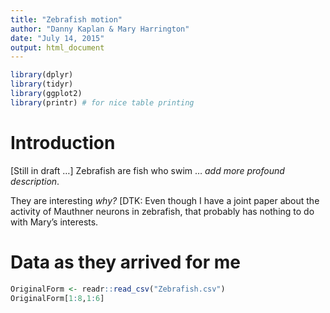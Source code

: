 ```yaml
---
title: "Zebrafish motion"
author: "Danny Kaplan & Mary Harrington"
date: "July 14, 2015"
output: html_document
---
```


```r
library(dplyr)
library(tidyr)
library(ggplot2)
library(printr) # for nice table printing
```

# Introduction

[Still in draft ...] Zebrafish are fish who swim ... *add more profound description*.

They are interesting *why?* [DTK: Even though I have a joint paper about the activity of Mauthner neurons in zebrafish, that probably has nothing to do with Mary's interests.

# Data as they arrived for me

```r
OriginalForm <- readr::read_csv("Zebrafish.csv")
OriginalForm[1:8,1:6]
```

